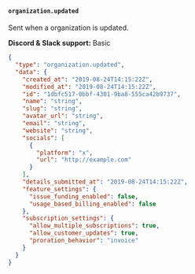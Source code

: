 #### `organization.updated`

Sent when a organization is updated.

**Discord & Slack support:** Basic

```json Payload Sample [expandable]
{
  "type": "organization.updated",
  "data": {
    "created_at": "2019-08-24T14:15:22Z",
    "modified_at": "2019-08-24T14:15:22Z",
    "id": "1dbfc517-0bbf-4301-9ba8-555ca42b9737",
    "name": "string",
    "slug": "string",
    "avatar_url": "string",
    "email": "string",
    "website": "string",
    "socials": [
      {
        "platform": "x",
        "url": "http://example.com"
      }
    ],
    "details_submitted_at": "2019-08-24T14:15:22Z",
    "feature_settings": {
      "issue_funding_enabled": false,
      "usage_based_billing_enabled": false
    },
    "subscription_settings": {
      "allow_multiple_subscriptions": true,
      "allow_customer_updates": true,
      "proration_behavior": "invoice"
    }
  }
}
```
